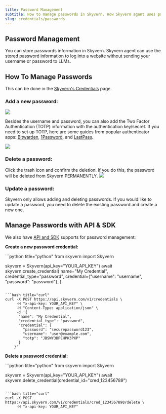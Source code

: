 ```yaml
---
title: Password Management
subtitle: How to manage passwords in Skyvern. How Skyvern agent uses passwords.
slug: credentials/passwords
---
```


## Password Management

You can store passwords information in Skyvern. Skyvern agent can use the stored password information to log into a website without sending your username or password to LLMs.

## How To Manage Passwords
This can be done in the [Skyvern's Credentials](https://app.skyvern.com/credentials) page.

### Add a new password:

<img src="../images/credential_management/add_password.png" />

Besides the username and password, you can also add the Two Factor Authentication (TOTP) information with the authentication key/secret. If you need to set up TOTP, here are some guides from popular authenticator apps: [Bitwarden](https://bitwarden.com/help/integrated-authenticator/#manually-enter-a-secret), [1Password](https://support.1password.com/one-time-passwords#on-1passwordcom), and [LastPass](https://support.lastpass.com/s/document-item?language=en_US&bundleId=lastpass&topicId=LastPass/create-totp-vault.html&_LANG=enus).

<img src="../images/credential_management/add_password_detail.png" />

### Delete a password:

Click the trash icon and confirm the deletion. If you do this, the password will be deleted from Skyvern PERMANENTLY.
<img src="../images/credential_management/delete_password.png" />

### Update a password:
<Warning>Skyvern only allows adding and deleting passwords. If you would like to update a password, you need to delete the existing password and create a new one.</Warning>

## Manage Passwords with API & SDK
We also have [API and SDK](/api-reference/api-reference/credentials/create-credential) supports for password management:

**Create a new password credential:**

<CodeBlocks>
```python title="python"
from skyvern import Skyvern

skyvern = Skyvern(api_key="YOUR_API_KEY")
await skyvern.create_credential(
    name="My Credential",
    credential_type="password",
    credential={"username": "username", "password": "password"},
)
```

```bash title="curl"
curl -X POST https://api.skyvern.com/v1/credentials \
	 -H "x-api-key: YOUR_API_KEY" \
     -H "Content-Type: application/json" \
     -d '{
	  "name": "My Credential",
	  "credential_type": "password",
	  "credential": {
		"password": "securepassword123",
		"username": "user@example.com",
		"totp": "JBSWY3DPEHPK3PXP"
	  }
	}'
```
</CodeBlocks>

**Delete a password credential:**

<CodeBlocks>
```python title="python"
from skyvern import Skyvern

skyvern = Skyvern(api_key="YOUR_API_KEY")
await skyvern.delete_credential(credential_id="cred_123456789")
```

```bash title="curl"
curl -X POST https://api.skyvern.com/v1/credentials/cred_1234567890/delete \
	 -H "x-api-key: YOUR_API_KEY"
```
</CodeBlocks>